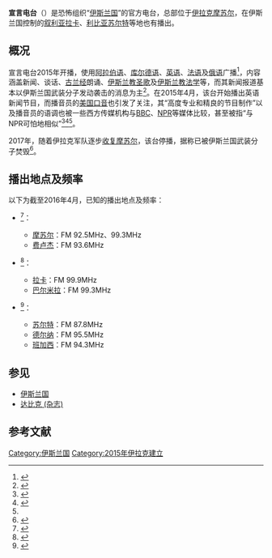 {{广播电台
| 電臺名稱        = 宣言电台
| 英文名稱        = Al-Bayan
| 原文名称        = {{lang|ar|البيان}}
| 電臺圖片檔案    = Al-bayan_logo.jpg
| 電臺圖片尺寸    = 150px
| 電臺圖片名稱    =
| 通称        = 
| 缩写        = 
| 所屬國家        = {{IRQ}}
| 所屬國家或地區  = 
| 總部所在        = {{IRQ}}[[摩苏尔|摩苏尔]]
| 播放地區        = {{IRQ}}<br>{{SYR}}<br>{{LBY}}
| 開播日期      = 2015年
| 停播日期       = 
| 電臺呼號        = 
| 类型        = 新闻综合、[[恐怖主义|恐怖主义]]宣传
| 宗教        = [[伊斯兰教逊尼派|伊斯兰教逊尼派]]
| 主要语言        = [[阿拉伯语|阿拉伯语]]、[[库尔德语|库尔德语]]、[[英语|英语]]、[[法语|法语]]、[[俄语|俄语]]
| 使用频段        = [[调频|调频]]
| 電臺口號        =
| 隶属            = {{flagicon image|Flag of the Islamic State of Iraq and the Levant.svg}} [[伊斯兰国|伊斯兰国]]
| 擁有者          = 
| 持股者          =
| 董事长          =  
| 前電臺名稱      = 
| 被取代名稱      = 
| 前頻道呼號      = 
| 被取代呼號      = 
| 集團同類電臺    = 
| 重播服務電臺    = 
| 備註            = 
| 無線廣播收聽地區01= 伊斯兰国占领区
| 無線廣播頻道數01= 见“播出地点及频率”一节
| 數位電視供應商01= 
| 數位電視頻道數01= 
| 衛星電視供應商01= 
| 衛星電視頻道數01= 
| 有線電視供應商01= 
| 有線電視頻道數01= 
| 收听时间01= 
| 收听频率01= 
| 衛星廣播供應商01= 
| 衛星廣播頻道數01= 
| 線上收聽網站01  = 
| 線上收聽網址01  = 
}}
'''宣言电台'''（{{lang-ar|البيان}}）是恐怖组织“[[伊斯兰国|伊斯兰国]]”的官方电台，总部位于[[伊拉克|伊拉克]][[摩苏尔|摩苏尔]]，在伊斯兰国控制的[[叙利亚|叙利亚]][[拉卡|拉卡]]、[[利比亚|利比亚]][[蘇特_(利比亞)|苏尔特]]等地也有播出。

==概况==
宣言电台2015年开播，使用[[阿拉伯语|阿拉伯语]]、[[库尔德语|库尔德语]]、[[英语|英语]]、[[法语|法语]]及[[俄语|俄语]]广播<ref>{{cite web|url=http://www.telegraph.co.uk/news/worldnews/islamic-state/11519977/Islamic-State-launches-English-language-radio-news-bulletins.html|title=Islamic State launches English-language radio news bulletins|publisher=[[每日电讯报|The Telegraph]]|agency=[[美联社|AP]]|accessdate=2016-05-04|date=2015-04-07|archive-date=2018-07-11|archive-url=https://web.archive.org/web/20180711113143/https://www.telegraph.co.uk/news/worldnews/islamic-state/11519977/Islamic-State-launches-English-language-radio-news-bulletins.html|dead-url=no}}</ref>，内容涵盖新闻、谈话、[[古兰经|古兰经]]朗诵、[[伊斯兰教|伊斯兰教]][[圣歌|圣歌]]及[[伊斯兰教法学|伊斯兰教法学]]等，而其新闻报道基本以伊斯兰国武装分子发动袭击的消息为主<ref name="pri">{{cite web|url=http://www.pri.org/stories/2015-04-22/thanks-listening-isis-radio-english|title=Thanks for listening to ISIS radio in English|publisher={{le|Public Radio International|Public Radio International}}|author=Leo Hornak|accessdate=2016-05-04|date=2015-04-22|archive-date=2017-10-12|archive-url=https://web.archive.org/web/20171012084055/https://www.pri.org/stories/2015-04-22/thanks-listening-isis-radio-english|dead-url=no}}</ref>。在2015年4月，该台开始播出英语新闻节目，而播音员的[[美式英语|美国口音]]也引发了关注，其“高度专业和精良的节目制作”以及播音员的语调也被一些西方传媒机构与[[BBC|BBC]]、[[NPR|NPR]]等媒体比较，甚至被指“与NPR可怕地相似”<ref>{{cite web|url=https://www.washingtonpost.com/news/worldviews/wp/2015/06/04/islamic-state-has-a-daily-english-language-radio-broadcast-that-sounds-eerily-like-it-could-be-on-npr/|title=Islamic State has an English-language radio broadcast that sounds eerily like NPR|publisher=[[华盛顿邮报|The Washington Post]]|author=Swati Sharma|accessdate=2016-05-04|date=2015-06-04|archive-date=2016-08-25|archive-url=https://web.archive.org/web/20160825210044/https://www.washingtonpost.com/news/worldviews/wp/2015/06/04/islamic-state-has-a-daily-english-language-radio-broadcast-that-sounds-eerily-like-it-could-be-on-npr/|dead-url=no}}</ref><ref>{{cite news|author=Lori Hinnant|agency=AP|title=The ISIS Radio Station Targeting Foreign Recruits Sounds Like NPR|url=http://www.businessinsider.com/the-isis-radio-station-targeting-european-recruits-sounds-like-npr-2015-6|accessdate=2016-05-04|work=[[商业内幕|Business Insider]]|date=2015-06-01|archive-date=2017-11-03|archive-url=https://web.archive.org/web/20171103232614/http://www.businessinsider.com/the-isis-radio-station-targeting-european-recruits-sounds-like-npr-2015-6|dead-url=no}}</ref><ref name="pri"/>。

2017年，随着伊拉克军队逐步[[解放摩苏尔|收复摩苏尔]]，该台停播，据称已被伊斯兰国武装分子焚毁<ref>{{cite news|author=|agency=AFP|title=Iraqi troops stumble on Daesh media tentacle in Mosul|url=http://gulfnews.com/news/mena/iraq/iraqi-troops-stumble-on-daesh-media-tentacle-in-mosul-1.1987569|accessdate=2017-07-09|work=GULF NEWS|date=2017-03-03|archive-date=2017-07-09|archive-url=https://web.archive.org/web/20170709132413/http://gulfnews.com/news/mena/iraq/iraqi-troops-stumble-on-daesh-media-tentacle-in-mosul-1.1987569|dead-url=no}}</ref>。

==播出地点及频率==
以下为截至2016年4月，已知的播出地点及频率：
*{{IRQ}}<ref>{{cite news|title=Al Bayan Frequencies in Iraq|url=http://fmscan.org/net.php?r=f&m=s&itu=IRQ&pxf=Radio+Al+Bayan|accessdate=2016-05-04|archive-date=2017-01-13|archive-url=https://web.archive.org/web/20170113075554/http://fmscan.org/net.php?r=f&m=s&itu=IRQ&pxf=Radio+Al+Bayan|dead-url=no}}</ref>：
**[[摩苏尔|摩苏尔]]：FM 92.5MHz、99.3MHz
**[[费卢杰|费卢杰]]：FM 93.6MHz
*{{SYR}}<ref>{{cite news|title=Al Bayan Frequencies in Syria|url=http://fmscan.org/net.php?r=f&m=s&itu=SYR&pxf=Radio+Al+Bayan|accessdate=2016-05-04|archive-date=2016-02-16|archive-url=https://web.archive.org/web/20160216004139/http://fmscan.org/net.php?r=f&m=s&itu=SYR&pxf=Radio+Al+Bayan|dead-url=no}}</ref>：
**[[拉卡|拉卡]]：FM 99.9MHz
**[[巴尔米拉|巴尔米拉]]：FM 99.3MHz
*{{LBY}}<ref>{{cite news|title=Al Bayan Frequencies in Libya|url=http://fmscan.org/net.php?r=f&m=s&itu=LBY&pxf=Radio+Al+Bayan|accessdate=2016-05-04|archive-date=2016-02-16|archive-url=https://web.archive.org/web/20160216004127/http://fmscan.org/net.php?r=f&m=s&itu=LBY&pxf=Radio+Al+Bayan|dead-url=no}}</ref>：
**[[蘇特_(利比亞)|苏尔特]]：FM 87.8MHz
**[[德尔纳|德尔纳]]：FM 95.5MHz
**[[班加西|班加西]]：FM 94.3MHz

==参见==
*[[伊斯兰国|伊斯兰国]]
*[[达比克_(杂志)|达比克 (杂志)]]

==参考文献==
{{reflist}}


{{ISIL}}
[[Category:伊斯兰国|Category:伊斯兰国]]
[[Category:2015年伊拉克建立|Category:2015年伊拉克建立]]